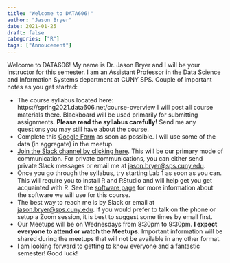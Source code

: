 ```yaml
---
title: "Welcome to DATA606!"
author: "Jason Bryer"
date: 2021-01-25
draft: false
categories: ["R"]
tags: ["Annoucement"]
---
```


Welcome to DATA606! My name is Dr. Jason Bryer and I will be your instructor for this semester. I am an Assistant Professor in the Data Science and Information Systems department at CUNY SPS. Couple of important notes as you get started:

* The course syllabus located here: https://spring2021.data606.net/course-overview I will post all course materials there. Blackboard will be used primarily for submitting assignments. **Please read the syllabus carefully!** Send me any questions you may still have about the course.
* Complete this [Google Form](https://forms.gle/FGsUWy61k8A3ujYH9) as soon as possible. I will use some of the data (in aggregate) in the meetup.
* [Join the Slack channel by clicking here](https://join.slack.com/t/data606spring2021/shared_invite/zt-kdk4bypz-x5zJS0oTypT3TEPilfy~IA). This will be our primary mode of communication. For private communications, you can either send private Slack messages or email me at [jason.bryer@sps.cuny.edu](mailto:jason.bryer@sps.cuny.edu).
* Once you go through the syllabus, try starting Lab 1 as soon as you can. This will require you to install R and RStudio and will help get you get acquainted with R. See the [software page](/course-overview/software/) for more information about the software we will use for this course.
* The best way to reach me is by Slack or email at [jason.bryer@sps.cuny.edu](mailto:jason.bryer@sps.cuny.edu). If you would prefer to talk on the phone or setup a Zoom session, it is best to suggest some times by email first.
* Our Meetups will be on Wednesdays from 8:30pm to 9:30pm. **I expect everyone to attend or watch the Meetups.** Important information will be shared during the meetups that will not be available in any other format.
* I am looking forward to getting to know everyone and a fantastic semester! Good luck!


<!-- iframe width="560" height="315" src="https://www.youtube.com/embed/yIyferBnO24" frameborder="0" allow="accelerometer; autoplay; encrypted-media; gyroscope; picture-in-picture" allowfullscreen></iframe -->

<!-- iframe src="/slides/2019-01-24-Intro_to_Course.html#1" width="1024px" height="768px"  frameborder="0" allowfullscreen>
</iframe -->
